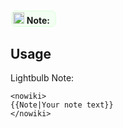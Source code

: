 <span style="border:1px; border-style:solid; border-radius: 7px; border-color:#ddffdd; background-color:#f2fff2; padding:0.1em; margin:0.1em; display: inline-block;">[[File:Bulbgraph.png|18px|Note|link=]]&nbsp;'''Note:'''&nbsp;&nbsp;{{{1|}}}</span><noinclude>
== Usage ==
Lightbulb Note:
<pre><nowiki>
{{Note|Your note text}}
</nowiki></pre>
</noinclude>
